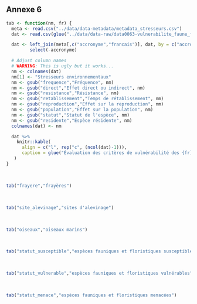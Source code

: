 ## Annexe 6 {-}

```r
tab <- function(nm, fr) {
  meta <- read.csv("../data/data-metadata/metadata_stresseurs.csv")
  dat <- read.csv(glue("../data/data-raw/data0063-vulnerabilite_faune_flore/vulnerabilite_{nm}.csv"))

  dat <- left_join(meta[,c("accronyme","francais")], dat, by = c("accronyme" = "categories")) %>%
         select(-accronyme)

  # Adjust column names
  # WARNING: This is ugly but it works...
  nm <- colnames(dat)
  nm[1] <- "Stresseurs environnementaux"
  nm <- gsub("frequence","Fréquence", nm)
  nm <- gsub("direct","Effet direct ou indirect", nm)
  nm <- gsub("resistance","Résistance", nm)
  nm <- gsub("retablissement","Temps de rétablissement", nm)
  nm <- gsub("reproduction","Effet sur la reproduction", nm)
  nm <- gsub("population","Effet sur la population", nm)
  nm <- gsub("statut","Statut de l'espèce", nm)
  nm <- gsub("residente","Espèce résidente", nm)
  colnames(dat) <- nm

  dat %>%
    knitr::kable(
      align = c("l", rep("c", (ncol(dat)-1))),
      caption = glue("Évaluation des critères de vulnérabilité des {fr} aux stresseurs environnementaux. Référez au tableau \\@ref(tab:vulnerabilitySpecies) pour plus de détails sur les critères.")
   )
}
```

<br/>

```r
tab("frayere","frayères")
```

<br/>

```r
tab("site_alevinage","sites d'alevinage")
```

<br/>

```r
tab("oiseaux","oiseaux marins")
```

<br/>

```r
tab("statut_susceptible","espèces fauniques et floristiques susceptibles")
```

<br/>

```r
tab("statut_vulnerable","espèces fauniques et floristiques vulnérables")
```

<br/>

```r
tab("statut_menace","espèces fauniques et floristiques menacées")
```

<br/>
